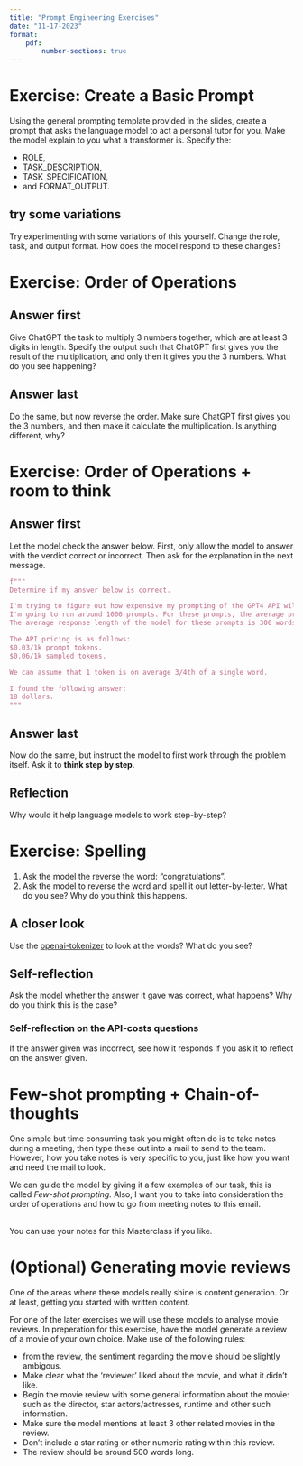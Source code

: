 ```yaml
---
title: "Prompt Engineering Exercises" 
date: "11-17-2023"
format: 
    pdf:
        number-sections: true
---
```


# Exercise: Create a Basic Prompt 
Using the general prompting template provided in the slides, create a prompt that asks the language model to act a personal tutor for you. Make the model explain to you what a transformer is. Specify the:

- ROLE, 
- TASK_DESCRIPTION,
- TASK_SPECIFICATION,
- and FORMAT_OUTPUT.

## try some variations
Try experimenting with some variations of this yourself. Change the role, task, and output format. How does the model respond to these changes? 

# Exercise: Order of Operations 
## Answer first
Give ChatGPT the task to multiply 3 numbers together, which are at least 3 digits in length.
Specify the output such that ChatGPT first gives you the result of the multiplication, and only then it gives you the 3 numbers.
What do you see happening?

## Answer last
Do the same, but now reverse the order. Make sure ChatGPT first gives you the 3 numbers, and then make it calculate the multiplication. Is anything different, why?

# Exercise: Order of Operations + room to think
## Answer first
Let the model check the answer below. First, only allow the model to answer with the verdict correct or incorrect. Then ask for the explanation in the next message.
```python
f"""
Determine if my answer below is correct.

I'm trying to figure out how expensive my prompting of the GPT4 API will be in total.
I'm going to run around 1000 prompts. For these prompts, the average prompt-lengt is 250 words.
The average response length of the model for these prompts is 300 words. 

The API pricing is as follows:
$0.03/1k prompt tokens.
$0.06/1k sampled tokens.

We can assume that 1 token is on average 3/4th of a single word. 

I found the following answer:
18 dollars.
"""
```

## Answer last
Now do the same, but instruct the model to first work through the problem itself. Ask it to **think step by step**.

## Reflection
Why would it help language models to work step-by-step?

# Exercise: Spelling
1. Ask the model the reverse the word: "congratulations".
2. Ask the model to reverse the word and spell it out letter-by-letter.
What do you see? Why do you think this happens.

## A closer look
Use the [openai-tokenizer](https://platform.openai.com/tokenizer) to look at the words? What do you see?

## Self-reflection
Ask the model whether the answer it gave was correct, what happens? Why do you think this is the case?

### Self-reflection on the API-costs questions
If the answer given was incorrect, see how it responds if you ask it to reflect on the answer given.

# Few-shot prompting + Chain-of-thoughts
One simple but time consuming task you might often do is to take notes during a meeting, then type these out into a mail to send to the team. However, how you take notes is very specific to you, just like how you want and need the mail to look.

We can guide the model by giving it a few examples of our task, this is called *Few-shot prompting.* Also, I want you to take into consideration the order of operations and how to go from meeting notes to this email. 

**\textcolor{red}{Please don't send any private or proprietary information to third parties.}**\
You can use your notes for this Masterclass if you like.

# (Optional) Generating movie reviews

One of the areas where these models really shine is content generation. Or at least, getting you started with written content.

For one of the later exercises we will use these models to analyse movie reviews. In preperation for this exercise, have the model generate a review of a movie of your own choice. Make use of the following rules:

- from the review, the sentiment regarding the movie should be slightly ambigous. 
- Make clear what the 'reviewer' liked about the movie, and what it didn't like. 
- Begin the movie review with some general information about the movie: such as the director, star actors/actresses, runtime and other such information. 
- Make sure the model mentions at least 3 other related movies in the review.
- Don't include a star rating or other numeric rating within this review. 
- The review should be around 500 words long. 
